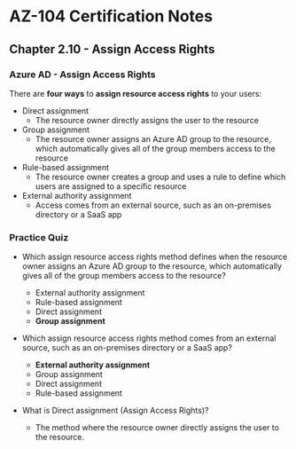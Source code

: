 # AZ-104 Certification Notes
## Chapter 2.10 - Assign Access Rights

### Azure AD - Assign Access Rights
There are **four ways** to **assign resource access rights** to your users:
* Direct assignment
	* The resource owner directly assigns the user to the resource
* Group assignment
	* The resource owner assigns an Azure AD group to the resource, which automatically gives all of the group members access to the resource
* Rule-based assignment
	* The resource owner creates a group and uses a rule to define which users are assigned to a specific resource
* External authority assignment
	* Access comes from an external source, such as an on-premises directory or a SaaS app

### Practice Quiz
* Which assign resource access rights method defines when the resource owner assigns an Azure AD group to the resource, which automatically gives all of the group members access to the resource?
	* External authority assignment
	* Rule-based assignment
	* Direct assignment
	* **Group assignment**
* Which assign resource access rights method comes from an external source, such as an on-premises directory or a SaaS app?
	* **External authority assignment**
	* Group assignment
	* Direct assignment
	* Rule-based assignment

* What is Direct assignment (Assign Access Rights)?
	* The method where the resource owner directly assigns the user to the resource.​